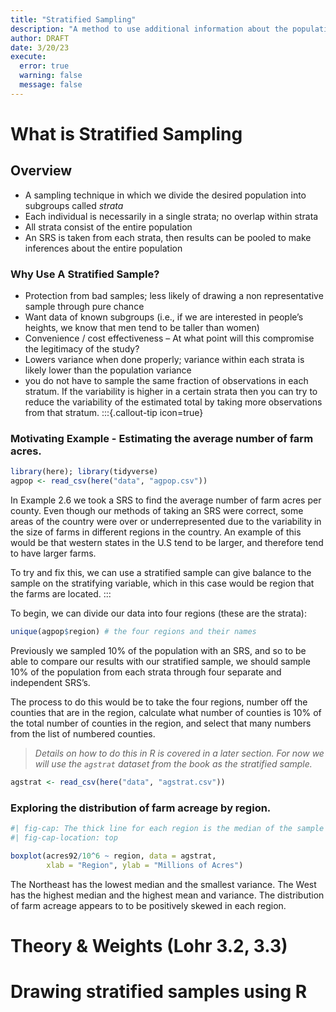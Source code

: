 ```yaml
---
title: "Stratified Sampling"
description: "A method to use additional information about the population in the survey design. Lohr Ch 3. "
author: DRAFT
date: 3/20/23
execute: 
  error: true
  warning: false
  message: false
---
```


# What is Stratified Sampling 


## Overview

* A sampling technique in which we divide the desired population into subgroups called _strata_
* Each individual is necessarily in a single strata; no overlap within strata
* All strata consist of the entire population
* An SRS is taken from each strata, then results can be pooled to make inferences about the entire population

### Why Use A Stratified Sample?

* Protection from bad samples; less likely of drawing a non representative sample through pure chance
* Want data of known subgroups (i.e.,  if we are interested in people’s heights, we know that men tend to be taller than women)
* Convenience / cost effectiveness 
– At what point will this compromise the legitimacy of the study? 
* Lowers variance when done properly; variance within each strata is likely lower than the population variance
* you do not have to sample the same fraction of observations in each stratum. If the variability is higher in a certain strata then you can try to reduce the variability of the estimated total by taking more observations from that stratum. 
:::{.callout-tip icon=true}

### Motivating Example - Estimating the average number of farm acres.  

```r
library(here); library(tidyverse)
agpop <- read_csv(here("data", "agpop.csv"))
```

In Example 2.6  we took a SRS to find the average number of farm acres per county. Even though our methods of taking an SRS were correct, some areas of the country were over or underrepresented due to the variability in the size of farms in different regions in the country. An example of this would be that western states in the U.S tend to be larger, and therefore tend to have larger farms. 

To try and fix this, we can use a stratified sample can give balance to the sample on the stratifying variable, which in this case would be region that the farms are located. 
:::

To begin, we can divide our data into four regions (these are the strata): 

```r
unique(agpop$region) # the four regions and their names
```

Previously we sampled 10% of the population with an SRS, and so to be able to compare our results with our stratified sample, we should sample 10% of the population from each strata through four separate and independent SRS's. 

The process to do this would be to take the four regions, number off the counties that are in the region, calculate what number of counties is 10% of the total number of counties in the region, and select that many numbers from the list of numbered counties. 

> _Details on how to do this in R is covered in a later section. For now we will use the `agstrat` dataset from the book as the stratified sample._ 

```r
agstrat <- read_csv(here("data", "agstrat.csv"))
```


:::{.callout-tip icon=true}
### Exploring the distribution of farm acreage by region.

```r
#| fig-cap: The thick line for each region is the median of the sample data from that region. The upper and lower horizontal lines of the boxes are the 25th and 75th percentiles. 
#| fig-cap-location: top

boxplot(acres92/10^6 ~ region, data = agstrat,
        xlab = "Region", ylab = "Millions of Acres")

```

The Northeast has the lowest median and the smallest variance. The West has the highest median and the highest mean and variance. The distribution of farm acreage appears to to be positively skewed in each region.

:::



# Theory & Weights (Lohr 3.2, 3.3)


# Drawing stratified samples using R

